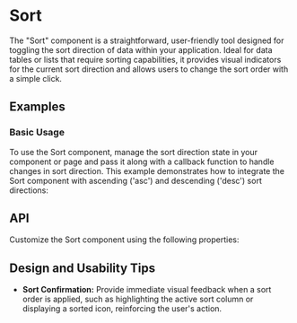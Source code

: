 # Sort
The "Sort" component is a straightforward, user-friendly tool designed for toggling the sort direction of data within your application.
 Ideal for data tables or lists that require sorting capabilities, it provides visual indicators for the current sort direction and allows users to change the sort order with a simple click.

## Examples
### Basic Usage
To use the Sort component, manage the sort direction state in your component or page and pass it along with a callback function to handle changes in sort direction. 
This example demonstrates how to integrate the Sort component with ascending ('asc') and descending ('desc') sort directions:

## API
Customize the Sort component using the following properties:

## Design and Usability Tips

- **Sort Confirmation:** Provide immediate visual feedback when a sort order is applied, such as highlighting the active sort column or displaying a sorted icon, reinforcing the user's action.
